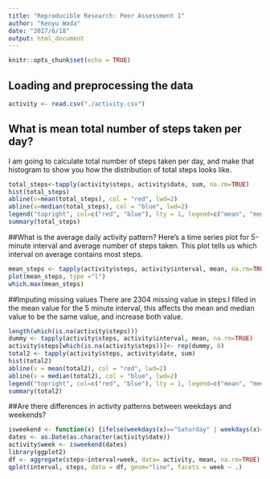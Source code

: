 ```yaml
---
title: "Reproducible Research: Peer Assessment 1"
author: "Kenyu Wada"
date: "2017/6/18"
output: html_document
---
```


```r
knitr::opts_chunk$set(echo = TRUE)
```

## Loading and preprocessing the data

```r
activity <- read.csv("./activity.csv")
```

## What is mean total number of steps taken per day?
 I am going to calculate total number of steps taken per day, and make that histogram to show you how the distribution of total steps looks like.
```r
total_steps<-tapply(activity$steps, activity$date, sum, na.rm=TRUE)
hist(total_steps)
abline(v=mean(total_steps), col = "red", lwd=2)
abline(v=median(total_steps), col = "blue", lwd=2)
legend("topright", col=c("red", "blue"), lty = 1, legend=c("mean", "median"))
summary(total_steps)
```

##What is the average daily activity pattern?
 Here's a time series plot for 5-minute interval and average number of steps taken.
 This plot tells us which interval on average contains most steps.
```r
mean_steps <- tapply(activity$steps, activity$interval, mean, na.rm=TRUE)
plot(mean_steps, type ="l")
which.max(mean_steps)
```

##Imputing missing values
 There are 2304 missing value in steps.I filled in the mean value for the 5 minute interval, this affects the mean and median value to be the same value, and increase both value. 
```r
length(which(is.na(activity$steps)))
dummy <- tapply(activity$steps, activity$interval, mean, na.rm=TRUE)
activity$steps[which(is.na(activity$steps))]<- rep(dummy, 8)
total2 <- tapply(activity$steps, activity$date, sum)
hist(total2)
abline(v = mean(total2), col = "red", lwd=2)
abline(v = median(total2), col = "blue", lwd=2)
legend("topright", col=c("red", "blue"), lty = 1, legend=c("mean", "median"))
summary(total2)
```
##Are there differences in activity patterns between weekdays and weekends?
```r
isweekend <- function(x) {ifelse(weekdays(x)=="Saturday" | weekdays(x)=="Sunday", "weekend", "weekday")}
dates <- as.Date(as.character(activity$date))
activity$week <- isweekend(dates)
library(ggplot2)
df <- aggregate(steps~interval+week, data= activity, mean, na.rm=TRUE)
qplot(interval, steps, data = df, geom="line", facets = week ~ .)
```
